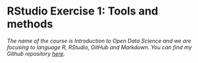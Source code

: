 # RStudio Exercise 1: Tools and methods

*The name of the course is Introduction to Open Data Science and we are focusing to language R, RStudio, GitHub and Markdown. You can find my Github repository [here](https://github.com/mkkjrv/IODS-project).*
